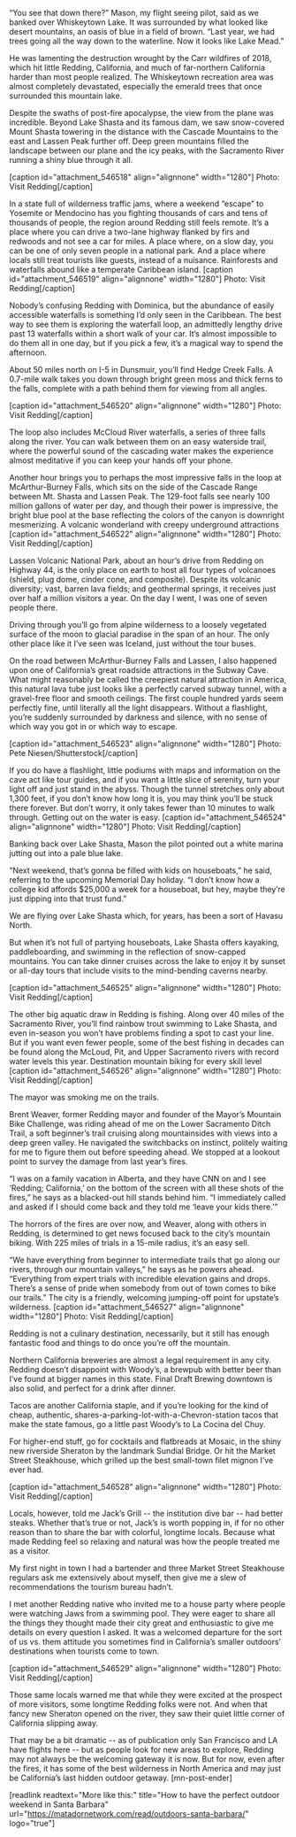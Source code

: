 “You see that down there?” Mason, my flight seeing pilot, said as we banked over Whiskeytown Lake. It was surrounded by what looked like desert mountains, an oasis of blue in a field of brown. “Last year, we had trees going all the way down to the waterline. Now it looks like Lake Mead.”

He was lamenting the destruction wrought by the Carr wildfires of 2018, which hit little Redding, California, and much of far-northern California harder than most people realized. The Whiskeytown recreation area was almost completely devastated, especially the emerald trees that once surrounded this mountain lake.

Despite the swaths of post-fire apocalypse, the view from the plane was incredible. Beyond Lake Shasta and its famous dam, we saw snow-covered Mount Shasta towering in the distance with the Cascade Mountains to the east and Lassen Peak further off. Deep green mountains filled the landscape between our plane and the icy peaks, with the Sacramento River running a shiny blue through it all.

[caption id="attachment_546518" align="alignnone" width="1280"] Photo: Visit Redding[/caption]

In a state full of wilderness traffic jams, where a weekend “escape” to Yosemite or Mendocino has you fighting thousands of cars and tens of thousands of people, the region around Redding still feels remote. It’s a place where you can drive a two-lane highway flanked by firs and redwoods and not see a car for miles. A place where, on a slow day, you can be one of only seven people in a national park. And a place where locals still treat tourists like guests, instead of a nuisance.
Rainforests and waterfalls abound like a temperate Caribbean island.
[caption id="attachment_546519" align="alignnone" width="1280"] Photo: Visit Redding[/caption]

Nobody’s confusing Redding with Dominica, but the abundance of easily accessible waterfalls is something I’d only seen in the Caribbean. The best way to see them is exploring the waterfall loop, an admittedly lengthy drive past 13 waterfalls within a short walk of your car. It’s almost impossible to do them all in one day, but if you pick a few, it’s a magical way to spend the afternoon.

About 50 miles north on I-5 in Dunsmuir, you’ll find Hedge Creek Falls. A 0.7-mile walk takes you down through bright green moss and thick ferns to the falls, complete with a path behind them for viewing from all angles.

[caption id="attachment_546520" align="alignnone" width="1280"] Photo: Visit Redding[/caption]

The loop also includes McCloud River waterfalls, a series of three falls along the river. You can walk between them on an easy waterside trail, where the powerful sound of the cascading water makes the experience almost meditative if you can keep your hands off your phone.

Another hour brings you to perhaps the most impressive falls in the loop at McArthur-Burney Falls, which sits on the side of the Cascade Range between Mt. Shasta and Lassen Peak. The 129-foot falls see nearly 100 million gallons of water per day, and though their power is impressive, the bright blue pool at the base reflecting the colors of the canyon is downright mesmerizing.
A volcanic wonderland with creepy underground attractions
[caption id="attachment_546522" align="alignnone" width="1280"] Photo: Visit Redding[/caption]

Lassen Volcanic National Park, about an hour’s drive from Redding on Highway 44, is the only place on earth to host all four types of volcanoes (shield, plug dome, cinder cone, and composite). Despite its volcanic diversity; vast, barren lava fields; and geothermal springs, it receives just over half a million visitors a year. On the day I went, I was one of seven people there.

Driving through you’ll go from alpine wilderness to a loosely vegetated surface of the moon to glacial paradise in the span of an hour. The only other place like it I’ve seen was Iceland, just without the tour buses.

On the road between McArthur-Burney Falls and Lassen, I also happened upon one of California’s great roadside attractions in the Subway Cave. What might reasonably be called the creepiest natural attraction in America, this natural lava tube just looks like a perfectly carved subway tunnel, with a gravel-free floor and smooth ceilings. The first couple hundred yards seem perfectly fine, until literally all the light disappears. Without a flashlight, you’re suddenly surrounded by darkness and silence, with no sense of which way you got in or which way to escape.

[caption id="attachment_546523" align="alignnone" width="1280"] Photo: Pete Niesen/Shutterstock[/caption]

If you do have a flashlight, little podiums with maps and information on the cave act like tour guides, and if you want a little slice of serenity, turn your light off and just stand in the abyss. Though the tunnel stretches only about 1,300 feet, if you don’t know how long it is, you may think you’ll be stuck there forever. But don’t worry, it only takes fewer than 10 minutes to walk through.
Getting out on the water is easy.
[caption id="attachment_546524" align="alignnone" width="1280"] Photo: Visit Redding[/caption]

Banking back over Lake Shasta, Mason the pilot pointed out a white marina jutting out into a pale blue lake.

“Next weekend, that’s gonna be filled with kids on houseboats,” he said, referring to the upcoming Memorial Day holiday. “I don’t know how a college kid affords $25,000 a week for a houseboat, but hey, maybe they’re just dipping into that trust fund.”

We are flying over Lake Shasta which, for years, has been a sort of Havasu North.

But when it’s not full of partying houseboats, Lake Shasta offers kayaking, paddleboarding, and swimming in the reflection of snow-capped mountains. You can take dinner cruises across the lake to enjoy it by sunset or all-day tours that include visits to the mind-bending caverns nearby.

[caption id="attachment_546525" align="alignnone" width="1280"] Photo: Visit Redding[/caption]

The other big aquatic draw in Redding is fishing. Along over 40 miles of the Sacramento River, you’ll find rainbow trout swimming to Lake Shasta, and even in-season you won’t have problems finding a spot to cast your line. But if you want even fewer people, some of the best fishing in decades can be found along the McLoud, Pit, and Upper Sacramento rivers with record water levels this year.
Destination mountain biking for every skill level
[caption id="attachment_546526" align="alignnone" width="1280"] Photo: Visit Redding[/caption]

The mayor was smoking me on the trails.

Brent Weaver, former Redding mayor and founder of the Mayor’s Mountain Bike Challenge, was riding ahead of me on the Lower Sacramento Ditch Trail, a soft beginner’s trail cruising along mountainsides with views into a deep green valley. He navigated the switchbacks on instinct, politely waiting for me to figure them out before speeding ahead. We stopped at a lookout point to survey the damage from last year’s fires.

“I was on a family vacation in Alberta, and they have CNN on and I see ‘Redding; California,’ on the bottom of the screen with all these shots of the fires,” he says as a blacked-out hill stands behind him. “I immediately called and asked if I should come back and they told me ‘leave your kids there.’”

The horrors of the fires are over now, and Weaver, along with others in Redding, is determined to get news focused back to the city’s mountain biking. With 225 miles of trials in a 15-mile radius, it’s an easy sell.

“We have everything from beginner to intermediate trails that go along our rivers, through our mountain valleys,” he says as he powers ahead. “Everything from expert trials with incredible elevation gains and drops. There’s a sense of pride when somebody from out of town comes to bike our trails.”
The city is a friendly, welcoming jumping-off point for upstate’s wilderness.
[caption id="attachment_546527" align="alignnone" width="1280"] Photo: Visit Redding[/caption]

Redding is not a culinary destination, necessarily, but it still has enough fantastic food and things to do once you’re off the mountain.

Northern California breweries are almost a legal requirement in any city. Redding doesn’t disappoint with Woody’s, a brewpub with better beer than I’ve found at bigger names in this state. Final Draft Brewing downtown is also solid, and perfect for a drink after dinner.

Tacos are another California staple, and if you’re looking for the kind of cheap, authentic, shares-a-parking-lot-with-a-Chevron-station tacos that make the state famous, go a little past Woody’s to La Cocina del Chuy.

For higher-end stuff, go for cocktails and flatbreads at Mosaic, in the shiny new riverside Sheraton by the landmark Sundial Bridge. Or hit the Market Street Steakhouse, which grilled up the best small-town filet mignon I’ve ever had.

[caption id="attachment_546528" align="alignnone" width="1280"] Photo: Visit Redding[/caption]

Locals, however, told me Jack’s Grill -- the institution dive bar -- had better steaks. Whether that’s true or not, Jack’s is worth popping in, if for no other reason than to share the bar with colorful, longtime locals. Because what made Redding feel so relaxing and natural was how the people treated me as a visitor.

My first night in town I had a bartender and three Market Street Steakhouse regulars ask me extensively about myself, then give me a slew of recommendations the tourism bureau hadn’t.

I met another Redding native who invited me to a house party where people were watching Jaws from a swimming pool. They were eager to share all the things they thought made their city great and enthusiastic to give me details on every question I asked. It was a welcomed departure for the sort of us vs. them attitude you sometimes find in California’s smaller outdoors’ destinations when tourists come to town.

[caption id="attachment_546529" align="alignnone" width="1280"] Photo: Visit Redding[/caption]

Those same locals warned me that while they were excited at the prospect of more visitors, some longtime Redding folks were not. And when that fancy new Sheraton opened on the river, they saw their quiet little corner of California slipping away.

That may be a bit dramatic -- as of publication only San Francisco and LA have flights here -- but as people look for new areas to explore, Redding may not always be the welcoming gateway it is now. But for now, even after the fires, it has some of the best wilderness in North America and may just be California’s last hidden outdoor getaway. [mn-post-ender]

[readlink readtext="More like this:" title="How to have the perfect outdoor weekend in Santa Barbara" url="https://matadornetwork.com/read/outdoors-santa-barbara/" logo="true"]